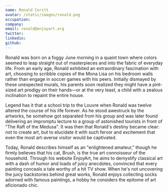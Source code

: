 ```yaml
---
name: Ronald Coritt
avatar: /static/images/ronald.png
occupation: 
company: 
email: ronald@enjoyart.org
twitter: 
linkedin: 
github: 
---
```


Ronald was born on a foggy June morning in a quaint town where colors seemed to leap straight out of masterpieces and into the fabric of everyday life. From an early age, Ronald exhibited an extraordinary fascination with art, choosing to scribble copies of the Mona Lisa on his bedroom walls rather than engage in soccer games with his peers. Initially dismayed by these unexpected murals, his parents soon realized they might have a pint-sized art prodigy on their hands—or at the very least, a child with a zealous inclination to repaint the entire house.

Legend has it that a school trip to the Louvre when Ronald was twelve altered the course of his life forever. As he stood awestruck by the artworks, he somehow got separated from his group and was later found delivering an impromptu lecture to a group of astonished tourists in front of "The Raft of the Medusa". It was then that Ronald's destiny became clear: not to create art, but to elucidate it with such fervor and excitement that even the most art-averse visitor would be captivated.

Today, Ronald describes himself as an "enlightened amateur," though he firmly believes that his cat, Brush, is the true art connoisseur of the household. Through his website EnjoyArt, he aims to demystify classical art with a dash of humor and loads of juicy anecdotes, convinced that every painting conceals a tale worthy of a hit TV show. When he's not uncovering the juicy backstories behind great works, Ronald enjoys collecting socks adorned with famous paintings, a hobby he considers the epitome of art aficionado chic.


